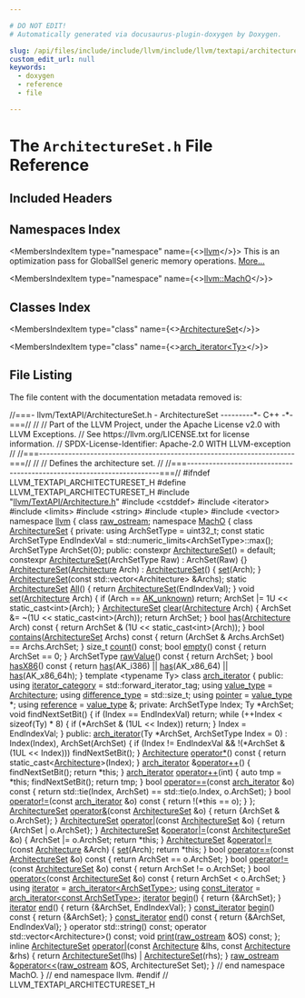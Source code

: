 ```yaml
---

# DO NOT EDIT!
# Automatically generated via docusaurus-plugin-doxygen by Doxygen.

slug: /api/files/include/include/llvm/include/llvm/textapi/architectureset-h
custom_edit_url: null
keywords:
  - doxygen
  - reference
  - file

---
```





# The `ArchitectureSet.h` File Reference

<DoxygenPage pluginConfig={pluginConfig}>



## Included Headers

<IncludesList>
<IncludesListItem
  filePath="llvm/TextAPI/Architecture.h"
  permalink="/docs/api/files/include/include/llvm/include/llvm/textapi/architecture-h"
  isLocal="true" />
<IncludesListItem
  filePath="cstddef"
  permalink=""
  isLocal="false" />
<IncludesListItem
  filePath="iterator"
  permalink=""
  isLocal="false" />
<IncludesListItem
  filePath="limits"
  permalink=""
  isLocal="false" />
<IncludesListItem
  filePath="string"
  permalink=""
  isLocal="false" />
<IncludesListItem
  filePath="tuple"
  permalink=""
  isLocal="false" />
<IncludesListItem
  filePath="vector"
  permalink=""
  isLocal="false" />
</IncludesList>

## Namespaces Index

<MembersIndex>

<MembersIndexItem
  type="namespace"
  name={<><a href="/docs/api/namespaces/llvm">llvm</a></>}>
This is an optimization pass for GlobalISel generic memory operations. <a href="/docs/api/namespaces/llvm/#details">More...</a>
</MembersIndexItem>

<MembersIndexItem
  type="namespace"
  name={<><a href="/docs/api/namespaces/llvm/macho">llvm::MachO</a></>}>
</MembersIndexItem>

</MembersIndex>

## Classes Index

<MembersIndex>

<MembersIndexItem
  type="class"
  name={<><a href="/docs/api/classes/llvm/macho/architectureset">ArchitectureSet</a></>}>
</MembersIndexItem>

<MembersIndexItem
  type="class"
  name={<><a href="/docs/api/classes/llvm/macho/architectureset/arch-iterator">arch_iterator&lt;Ty&gt;</a></>}>
</MembersIndexItem>

</MembersIndex>


## File Listing

The file content with the documentation metadata removed is:

<ProgramListing>

<Link id="l00001" /><CodeLine lineNumber="1"><span class="doxyHighlightComment">//===- llvm/TextAPI/ArchitectureSet.h - ArchitectureSet ---------&#42;- C++ -&#42;-===//</span></CodeLine>
<Link id="l00002" /><CodeLine lineNumber="2"><span class="doxyHighlightComment">//</span></CodeLine>
<Link id="l00003" /><CodeLine lineNumber="3"><span class="doxyHighlightComment">// Part of the LLVM Project, under the Apache License v2.0 with LLVM Exceptions.</span></CodeLine>
<Link id="l00004" /><CodeLine lineNumber="4"><span class="doxyHighlightComment">// See https://llvm.org/LICENSE.txt for license information.</span></CodeLine>
<Link id="l00005" /><CodeLine lineNumber="5"><span class="doxyHighlightComment">// SPDX-License-Identifier: Apache-2.0 WITH LLVM-exception</span></CodeLine>
<Link id="l00006" /><CodeLine lineNumber="6"><span class="doxyHighlightComment">//</span></CodeLine>
<Link id="l00007" /><CodeLine lineNumber="7"><span class="doxyHighlightComment">//===----------------------------------------------------------------------===//</span></CodeLine>
<Link id="l00008" /><CodeLine lineNumber="8"><span class="doxyHighlightComment">//</span></CodeLine>
<Link id="l00009" /><CodeLine lineNumber="9"><span class="doxyHighlightComment">// Defines the architecture set.</span></CodeLine>
<Link id="l00010" /><CodeLine lineNumber="10"><span class="doxyHighlightComment">//</span></CodeLine>
<Link id="l00011" /><CodeLine lineNumber="11"><span class="doxyHighlightComment">//===----------------------------------------------------------------------===//</span></CodeLine>
<Link id="l00012" /><CodeLine lineNumber="12"></CodeLine>
<Link id="l00013" /><CodeLine lineNumber="13"><span class="doxyHighlightPreprocessor">#ifndef LLVM&#95;TEXTAPI&#95;ARCHITECTURESET&#95;H</span></CodeLine>
<Link id="l00014" /><CodeLine lineNumber="14"><span class="doxyHighlightPreprocessor">#define LLVM&#95;TEXTAPI&#95;ARCHITECTURESET&#95;H</span></CodeLine>
<Link id="l00015" /><CodeLine lineNumber="15"></CodeLine>
<Link id="l00016" /><CodeLine lineNumber="16"><span class="doxyHighlightPreprocessor">#include &quot;<a href="/docs/api/files/include/include/llvm/include/llvm/textapi/architecture-h">llvm/TextAPI/Architecture.h</a>&quot;</span></CodeLine>
<Link id="l00017" /><CodeLine lineNumber="17"><span class="doxyHighlightPreprocessor">#include &lt;cstddef&gt;</span></CodeLine>
<Link id="l00018" /><CodeLine lineNumber="18"><span class="doxyHighlightPreprocessor">#include &lt;iterator&gt;</span></CodeLine>
<Link id="l00019" /><CodeLine lineNumber="19"><span class="doxyHighlightPreprocessor">#include &lt;limits&gt;</span></CodeLine>
<Link id="l00020" /><CodeLine lineNumber="20"><span class="doxyHighlightPreprocessor">#include &lt;string&gt;</span></CodeLine>
<Link id="l00021" /><CodeLine lineNumber="21"><span class="doxyHighlightPreprocessor">#include &lt;tuple&gt;</span></CodeLine>
<Link id="l00022" /><CodeLine lineNumber="22"><span class="doxyHighlightPreprocessor">#include &lt;vector&gt;</span></CodeLine>
<Link id="l00023" /><CodeLine lineNumber="23"></CodeLine>
<Link id="l00024" /><CodeLine lineNumber="24"><span class="doxyHighlightKeyword">namespace </span><span class="doxyHighlight"><a href="/docs/api/namespaces/llvm">llvm</a> &#123;</span></CodeLine>
<Link id="l00025" /><CodeLine lineNumber="25"><span class="doxyHighlightKeyword">class </span><span class="doxyHighlight"><a href="/docs/api/classes/llvm/raw-ostream">raw&#95;ostream</a>;</span></CodeLine>
<Link id="l00026" /><CodeLine lineNumber="26"></CodeLine>
<Link id="l00027" /><CodeLine lineNumber="27"><span class="doxyHighlightKeyword">namespace </span><span class="doxyHighlight"><a href="/docs/api/namespaces/llvm/macho">MachO</a> &#123;</span></CodeLine>
<Link id="l00028" /><CodeLine lineNumber="28"></CodeLine>
<Link id="l00029" /><CodeLine lineNumber="29" lineLink="/docs/api/classes/llvm/macho/architectureset"><span class="doxyHighlightKeyword">class </span><span class="doxyHighlight"><a href="/docs/api/classes/llvm/macho/architectureset/#a6bb196e09fe072c4bdc34adfc63b42bd">ArchitectureSet</a> &#123;</span></CodeLine>
<Link id="l00030" /><CodeLine lineNumber="30"><span class="doxyHighlightKeyword">private</span><span class="doxyHighlight">:</span></CodeLine>
<Link id="l00031" /><CodeLine lineNumber="31"><span class="doxyHighlight">  </span><span class="doxyHighlightKeyword">using </span><span class="doxyHighlight">ArchSetType = uint32&#95;t;</span></CodeLine>
<Link id="l00032" /><CodeLine lineNumber="32"></CodeLine>
<Link id="l00033" /><CodeLine lineNumber="33"><span class="doxyHighlight">  </span><span class="doxyHighlightKeyword">const</span><span class="doxyHighlight"> </span><span class="doxyHighlightKeyword">static</span><span class="doxyHighlight"> ArchSetType EndIndexVal =</span></CodeLine>
<Link id="l00034" /><CodeLine lineNumber="34"><span class="doxyHighlight">      std::numeric&#95;limits&lt;ArchSetType&gt;::max();</span></CodeLine>
<Link id="l00035" /><CodeLine lineNumber="35"><span class="doxyHighlight">  ArchSetType ArchSet&#123;0&#125;;</span></CodeLine>
<Link id="l00036" /><CodeLine lineNumber="36"></CodeLine>
<Link id="l00037" /><CodeLine lineNumber="37"><span class="doxyHighlightKeyword">public</span><span class="doxyHighlight">:</span></CodeLine>
<Link id="l00038" /><CodeLine lineNumber="38" lineLink="/docs/api/classes/llvm/macho/architectureset/#a6bb196e09fe072c4bdc34adfc63b42bd"><span class="doxyHighlight">  </span><span class="doxyHighlightKeyword">constexpr</span><span class="doxyHighlight"> <a href="/docs/api/classes/llvm/macho/architectureset/#a6bb196e09fe072c4bdc34adfc63b42bd">ArchitectureSet</a>() = </span><span class="doxyHighlightKeywordFlow">default</span><span class="doxyHighlight">;</span></CodeLine>
<Link id="l00039" /><CodeLine lineNumber="39" lineLink="/docs/api/classes/llvm/macho/architectureset/#a059528c4309f5eca68630455c9609cea"><span class="doxyHighlight">  </span><span class="doxyHighlightKeyword">constexpr</span><span class="doxyHighlight"> <a href="/docs/api/classes/llvm/macho/architectureset/#a059528c4309f5eca68630455c9609cea">ArchitectureSet</a>(ArchSetType Raw) : ArchSet(Raw) &#123;&#125;</span></CodeLine>
<Link id="l00040" /><CodeLine lineNumber="40" lineLink="/docs/api/classes/llvm/macho/architectureset/#abc2a719d9b757db09497fe21e0086121"><span class="doxyHighlight">  <a href="/docs/api/classes/llvm/macho/architectureset/#abc2a719d9b757db09497fe21e0086121">ArchitectureSet</a>(<a href="/docs/api/namespaces/llvm/macho/#a70477e3fc02b7dbfd59604af47d88397">Architecture</a> Arch) : <a href="/docs/api/classes/llvm/macho/architectureset/#a6bb196e09fe072c4bdc34adfc63b42bd">ArchitectureSet</a>() &#123; <a href="/docs/api/classes/llvm/macho/architectureset/#a90c084869398bd78ffcc075d52f0efc5">set</a>(Arch); &#125;</span></CodeLine>
<Link id="l00041" /><CodeLine lineNumber="41"><span class="doxyHighlight">  <a href="/docs/api/classes/llvm/macho/architectureset/#a6bb196e09fe072c4bdc34adfc63b42bd">ArchitectureSet</a>(</span><span class="doxyHighlightKeyword">const</span><span class="doxyHighlight"> std::vector&lt;Architecture&gt; &amp;Archs);</span></CodeLine>
<Link id="l00042" /><CodeLine lineNumber="42"></CodeLine>
<Link id="l00043" /><CodeLine lineNumber="43" lineLink="/docs/api/classes/llvm/macho/architectureset/#a0a93b211f78eb5c97ccc38db119ded83"><span class="doxyHighlight">  </span><span class="doxyHighlightKeyword">static</span><span class="doxyHighlight"> <a href="/docs/api/classes/llvm/macho/architectureset/#a6bb196e09fe072c4bdc34adfc63b42bd">ArchitectureSet</a> <a href="/docs/api/classes/llvm/macho/architectureset/#a0a93b211f78eb5c97ccc38db119ded83">All</a>() &#123; </span><span class="doxyHighlightKeywordFlow">return</span><span class="doxyHighlight"> <a href="/docs/api/classes/llvm/macho/architectureset/#a6bb196e09fe072c4bdc34adfc63b42bd">ArchitectureSet</a>(EndIndexVal); &#125;</span></CodeLine>
<Link id="l00044" /><CodeLine lineNumber="44"></CodeLine>
<Link id="l00045" /><CodeLine lineNumber="45" lineLink="/docs/api/classes/llvm/macho/architectureset/#a90c084869398bd78ffcc075d52f0efc5"><span class="doxyHighlight">  </span><span class="doxyHighlightKeywordType">void</span><span class="doxyHighlight"> <a href="/docs/api/classes/llvm/macho/architectureset/#a90c084869398bd78ffcc075d52f0efc5">set</a>(<a href="/docs/api/namespaces/llvm/macho/#a70477e3fc02b7dbfd59604af47d88397">Architecture</a> Arch) &#123;</span></CodeLine>
<Link id="l00046" /><CodeLine lineNumber="46"><span class="doxyHighlight">    </span><span class="doxyHighlightKeywordFlow">if</span><span class="doxyHighlight"> (Arch == <a href="/docs/api/namespaces/llvm/macho/#a70477e3fc02b7dbfd59604af47d88397a3a18faffa4e9a399fd8bb06731321c83">AK&#95;unknown</a>)</span></CodeLine>
<Link id="l00047" /><CodeLine lineNumber="47"><span class="doxyHighlight">      </span><span class="doxyHighlightKeywordFlow">return</span><span class="doxyHighlight">;</span></CodeLine>
<Link id="l00048" /><CodeLine lineNumber="48"><span class="doxyHighlight">    ArchSet |= 1U &lt;&lt; </span><span class="doxyHighlightKeyword">static&#95;cast&lt;</span><span class="doxyHighlightKeywordType">int</span><span class="doxyHighlightKeyword">&gt;</span><span class="doxyHighlight">(Arch);</span></CodeLine>
<Link id="l00049" /><CodeLine lineNumber="49"><span class="doxyHighlight">  &#125;</span></CodeLine>
<Link id="l00050" /><CodeLine lineNumber="50"></CodeLine>
<Link id="l00051" /><CodeLine lineNumber="51" lineLink="/docs/api/classes/llvm/macho/architectureset/#a61b1ed15dfe8e9873fdaccc198bb816f"><span class="doxyHighlight">  <a href="/docs/api/classes/llvm/macho/architectureset/#a6bb196e09fe072c4bdc34adfc63b42bd">ArchitectureSet</a> <a href="/docs/api/classes/llvm/macho/architectureset/#a61b1ed15dfe8e9873fdaccc198bb816f">clear</a>(<a href="/docs/api/namespaces/llvm/macho/#a70477e3fc02b7dbfd59604af47d88397">Architecture</a> Arch) &#123;</span></CodeLine>
<Link id="l00052" /><CodeLine lineNumber="52"><span class="doxyHighlight">    ArchSet &amp;= ~(1U &lt;&lt; </span><span class="doxyHighlightKeyword">static&#95;cast&lt;</span><span class="doxyHighlightKeywordType">int</span><span class="doxyHighlightKeyword">&gt;</span><span class="doxyHighlight">(Arch));</span></CodeLine>
<Link id="l00053" /><CodeLine lineNumber="53"><span class="doxyHighlight">    </span><span class="doxyHighlightKeywordFlow">return</span><span class="doxyHighlight"> ArchSet;</span></CodeLine>
<Link id="l00054" /><CodeLine lineNumber="54"><span class="doxyHighlight">  &#125;</span></CodeLine>
<Link id="l00055" /><CodeLine lineNumber="55"></CodeLine>
<Link id="l00056" /><CodeLine lineNumber="56" lineLink="/docs/api/classes/llvm/macho/architectureset/#a76b67e4256ae13907721adbb0762ab78"><span class="doxyHighlight">  </span><span class="doxyHighlightKeywordType">bool</span><span class="doxyHighlight"> <a href="/docs/api/classes/llvm/macho/architectureset/#a76b67e4256ae13907721adbb0762ab78">has</a>(<a href="/docs/api/namespaces/llvm/macho/#a70477e3fc02b7dbfd59604af47d88397">Architecture</a> Arch)</span><span class="doxyHighlightKeyword"> const </span><span class="doxyHighlight">&#123;</span></CodeLine>
<Link id="l00057" /><CodeLine lineNumber="57"><span class="doxyHighlight">    </span><span class="doxyHighlightKeywordFlow">return</span><span class="doxyHighlight"> ArchSet &amp; (1U &lt;&lt; </span><span class="doxyHighlightKeyword">static&#95;cast&lt;</span><span class="doxyHighlightKeywordType">int</span><span class="doxyHighlightKeyword">&gt;</span><span class="doxyHighlight">(Arch));</span></CodeLine>
<Link id="l00058" /><CodeLine lineNumber="58"><span class="doxyHighlight">  &#125;</span></CodeLine>
<Link id="l00059" /><CodeLine lineNumber="59"></CodeLine>
<Link id="l00060" /><CodeLine lineNumber="60" lineLink="/docs/api/classes/llvm/macho/architectureset/#a93801a3e0055a049cfd51bbb389ee8d2"><span class="doxyHighlight">  </span><span class="doxyHighlightKeywordType">bool</span><span class="doxyHighlight"> <a href="/docs/api/classes/llvm/macho/architectureset/#a93801a3e0055a049cfd51bbb389ee8d2">contains</a>(<a href="/docs/api/classes/llvm/macho/architectureset/#a6bb196e09fe072c4bdc34adfc63b42bd">ArchitectureSet</a> Archs)</span><span class="doxyHighlightKeyword"> const </span><span class="doxyHighlight">&#123;</span></CodeLine>
<Link id="l00061" /><CodeLine lineNumber="61"><span class="doxyHighlight">    </span><span class="doxyHighlightKeywordFlow">return</span><span class="doxyHighlight"> (ArchSet &amp; Archs.ArchSet) == Archs.ArchSet;</span></CodeLine>
<Link id="l00062" /><CodeLine lineNumber="62"><span class="doxyHighlight">  &#125;</span></CodeLine>
<Link id="l00063" /><CodeLine lineNumber="63"></CodeLine>
<Link id="l00064" /><CodeLine lineNumber="64"><span class="doxyHighlight">  </span><span class="doxyHighlightKeywordType">size&#95;t</span><span class="doxyHighlight"> <a href="/docs/api/classes/llvm/macho/architectureset/#abee887b22c8f99f36a1e5c246b6ff8c8">count</a>() </span><span class="doxyHighlightKeyword">const</span><span class="doxyHighlight">;</span></CodeLine>
<Link id="l00065" /><CodeLine lineNumber="65"></CodeLine>
<Link id="l00066" /><CodeLine lineNumber="66" lineLink="/docs/api/classes/llvm/macho/architectureset/#aee1b8038a612cd0e8aa65b3e9f5999da"><span class="doxyHighlight">  </span><span class="doxyHighlightKeywordType">bool</span><span class="doxyHighlight"> <a href="/docs/api/classes/llvm/macho/architectureset/#aee1b8038a612cd0e8aa65b3e9f5999da">empty</a>()</span><span class="doxyHighlightKeyword"> const </span><span class="doxyHighlight">&#123; </span><span class="doxyHighlightKeywordFlow">return</span><span class="doxyHighlight"> ArchSet == 0; &#125;</span></CodeLine>
<Link id="l00067" /><CodeLine lineNumber="67"></CodeLine>
<Link id="l00068" /><CodeLine lineNumber="68" lineLink="/docs/api/classes/llvm/macho/architectureset/#a3bc11cab0d6501b39f16f632d30a0437"><span class="doxyHighlight">  ArchSetType <a href="/docs/api/classes/llvm/macho/architectureset/#a3bc11cab0d6501b39f16f632d30a0437">rawValue</a>()</span><span class="doxyHighlightKeyword"> const </span><span class="doxyHighlight">&#123; </span><span class="doxyHighlightKeywordFlow">return</span><span class="doxyHighlight"> ArchSet; &#125;</span></CodeLine>
<Link id="l00069" /><CodeLine lineNumber="69"></CodeLine>
<Link id="l00070" /><CodeLine lineNumber="70" lineLink="/docs/api/classes/llvm/macho/architectureset/#ac0dcd9160ac84c61caa4c5b4497f9fe4"><span class="doxyHighlight">  </span><span class="doxyHighlightKeywordType">bool</span><span class="doxyHighlight"> <a href="/docs/api/classes/llvm/macho/architectureset/#ac0dcd9160ac84c61caa4c5b4497f9fe4">hasX86</a>()</span><span class="doxyHighlightKeyword"> const </span><span class="doxyHighlight">&#123;</span></CodeLine>
<Link id="l00071" /><CodeLine lineNumber="71"><span class="doxyHighlight">    </span><span class="doxyHighlightKeywordFlow">return</span><span class="doxyHighlight"> <a href="/docs/api/classes/llvm/macho/architectureset/#a76b67e4256ae13907721adbb0762ab78">has</a>(AK&#95;i386) || <a href="/docs/api/classes/llvm/macho/architectureset/#a76b67e4256ae13907721adbb0762ab78">has</a>(AK&#95;x86&#95;64) || <a href="/docs/api/classes/llvm/macho/architectureset/#a76b67e4256ae13907721adbb0762ab78">has</a>(AK&#95;x86&#95;64h);</span></CodeLine>
<Link id="l00072" /><CodeLine lineNumber="72"><span class="doxyHighlight">  &#125;</span></CodeLine>
<Link id="l00073" /><CodeLine lineNumber="73"></CodeLine>
<Link id="l00074" /><CodeLine lineNumber="74" lineLink="/docs/api/classes/llvm/macho/architectureset/arch-iterator"><span class="doxyHighlight">  </span><span class="doxyHighlightKeyword">template</span><span class="doxyHighlight"> &lt;</span><span class="doxyHighlightKeyword">typename</span><span class="doxyHighlight"> Ty&gt; </span><span class="doxyHighlightKeyword">class </span><span class="doxyHighlight"><a href="/docs/api/classes/llvm/macho/architectureset/arch-iterator/#a0d3f9e2bfd0dd048b5a2d2d37de439d5">arch&#95;iterator</a> &#123;</span></CodeLine>
<Link id="l00075" /><CodeLine lineNumber="75"><span class="doxyHighlight">  </span><span class="doxyHighlightKeyword">public</span><span class="doxyHighlight">:</span></CodeLine>
<Link id="l00076" /><CodeLine lineNumber="76" lineLink="/docs/api/classes/llvm/macho/architectureset/arch-iterator/#a4df9a12ba893bacd389d89c2a91be221"><span class="doxyHighlight">    </span><span class="doxyHighlightKeyword">using </span><span class="doxyHighlight"><a href="/docs/api/classes/llvm/macho/architectureset/arch-iterator/#a4df9a12ba893bacd389d89c2a91be221">iterator&#95;category</a> = std::forward&#95;iterator&#95;tag;</span></CodeLine>
<Link id="l00077" /><CodeLine lineNumber="77" lineLink="/docs/api/classes/llvm/macho/architectureset/arch-iterator/#a0a65f71674e3941aed3cc7f04e330f40"><span class="doxyHighlight">    </span><span class="doxyHighlightKeyword">using </span><span class="doxyHighlight"><a href="/docs/api/classes/llvm/macho/architectureset/arch-iterator/#a0a65f71674e3941aed3cc7f04e330f40">value&#95;type</a> = <a href="/docs/api/namespaces/llvm/macho/#a70477e3fc02b7dbfd59604af47d88397">Architecture</a>;</span></CodeLine>
<Link id="l00078" /><CodeLine lineNumber="78" lineLink="/docs/api/classes/llvm/macho/architectureset/arch-iterator/#a71227ba309513ad652d7cfecbf865adf"><span class="doxyHighlight">    </span><span class="doxyHighlightKeyword">using </span><span class="doxyHighlight"><a href="/docs/api/classes/llvm/macho/architectureset/arch-iterator/#a71227ba309513ad652d7cfecbf865adf">difference&#95;type</a> = std::size&#95;t;</span></CodeLine>
<Link id="l00079" /><CodeLine lineNumber="79" lineLink="/docs/api/classes/llvm/macho/architectureset/arch-iterator/#a6d48701ca536e319664084bcbbc28fc1"><span class="doxyHighlight">    </span><span class="doxyHighlightKeyword">using </span><span class="doxyHighlight"><a href="/docs/api/classes/llvm/macho/architectureset/arch-iterator/#a6d48701ca536e319664084bcbbc28fc1">pointer</a> = <a href="/docs/api/classes/llvm/macho/architectureset/arch-iterator/#a0a65f71674e3941aed3cc7f04e330f40">value&#95;type</a> &#42;;</span></CodeLine>
<Link id="l00080" /><CodeLine lineNumber="80" lineLink="/docs/api/classes/llvm/macho/architectureset/arch-iterator/#ab95c022ce991da2a480ab316aca7d980"><span class="doxyHighlight">    </span><span class="doxyHighlightKeyword">using </span><span class="doxyHighlight"><a href="/docs/api/classes/llvm/macho/architectureset/arch-iterator/#ab95c022ce991da2a480ab316aca7d980">reference</a> = <a href="/docs/api/classes/llvm/macho/architectureset/arch-iterator/#a0a65f71674e3941aed3cc7f04e330f40">value&#95;type</a> &amp;;</span></CodeLine>
<Link id="l00081" /><CodeLine lineNumber="81"></CodeLine>
<Link id="l00082" /><CodeLine lineNumber="82"><span class="doxyHighlight">  </span><span class="doxyHighlightKeyword">private</span><span class="doxyHighlight">:</span></CodeLine>
<Link id="l00083" /><CodeLine lineNumber="83"><span class="doxyHighlight">    ArchSetType Index;</span></CodeLine>
<Link id="l00084" /><CodeLine lineNumber="84"><span class="doxyHighlight">    Ty &#42;ArchSet;</span></CodeLine>
<Link id="l00085" /><CodeLine lineNumber="85"></CodeLine>
<Link id="l00086" /><CodeLine lineNumber="86"><span class="doxyHighlight">    </span><span class="doxyHighlightKeywordType">void</span><span class="doxyHighlight"> findNextSetBit() &#123;</span></CodeLine>
<Link id="l00087" /><CodeLine lineNumber="87"><span class="doxyHighlight">      </span><span class="doxyHighlightKeywordFlow">if</span><span class="doxyHighlight"> (Index == EndIndexVal)</span></CodeLine>
<Link id="l00088" /><CodeLine lineNumber="88"><span class="doxyHighlight">        </span><span class="doxyHighlightKeywordFlow">return</span><span class="doxyHighlight">;</span></CodeLine>
<Link id="l00089" /><CodeLine lineNumber="89"><span class="doxyHighlight">      </span><span class="doxyHighlightKeywordFlow">while</span><span class="doxyHighlight"> (++Index &lt; </span><span class="doxyHighlightKeyword">sizeof</span><span class="doxyHighlight">(Ty) &#42; 8) &#123;</span></CodeLine>
<Link id="l00090" /><CodeLine lineNumber="90"><span class="doxyHighlight">        </span><span class="doxyHighlightKeywordFlow">if</span><span class="doxyHighlight"> (&#42;ArchSet &amp; (1UL &lt;&lt; Index))</span></CodeLine>
<Link id="l00091" /><CodeLine lineNumber="91"><span class="doxyHighlight">          </span><span class="doxyHighlightKeywordFlow">return</span><span class="doxyHighlight">;</span></CodeLine>
<Link id="l00092" /><CodeLine lineNumber="92"><span class="doxyHighlight">      &#125;</span></CodeLine>
<Link id="l00093" /><CodeLine lineNumber="93"></CodeLine>
<Link id="l00094" /><CodeLine lineNumber="94"><span class="doxyHighlight">      Index = EndIndexVal;</span></CodeLine>
<Link id="l00095" /><CodeLine lineNumber="95"><span class="doxyHighlight">    &#125;</span></CodeLine>
<Link id="l00096" /><CodeLine lineNumber="96"></CodeLine>
<Link id="l00097" /><CodeLine lineNumber="97"><span class="doxyHighlight">  </span><span class="doxyHighlightKeyword">public</span><span class="doxyHighlight">:</span></CodeLine>
<Link id="l00098" /><CodeLine lineNumber="98" lineLink="/docs/api/classes/llvm/macho/architectureset/arch-iterator/#a0d3f9e2bfd0dd048b5a2d2d37de439d5"><span class="doxyHighlight">    <a href="/docs/api/classes/llvm/macho/architectureset/arch-iterator/#a0d3f9e2bfd0dd048b5a2d2d37de439d5">arch&#95;iterator</a>(Ty &#42;ArchSet, ArchSetType Index = 0)</span></CodeLine>
<Link id="l00099" /><CodeLine lineNumber="99"><span class="doxyHighlight">        : Index(Index), ArchSet(ArchSet) &#123;</span></CodeLine>
<Link id="l00100" /><CodeLine lineNumber="100"><span class="doxyHighlight">      </span><span class="doxyHighlightKeywordFlow">if</span><span class="doxyHighlight"> (Index != EndIndexVal &amp;&amp; !(&#42;ArchSet &amp; (1UL &lt;&lt; Index)))</span></CodeLine>
<Link id="l00101" /><CodeLine lineNumber="101"><span class="doxyHighlight">        findNextSetBit();</span></CodeLine>
<Link id="l00102" /><CodeLine lineNumber="102"><span class="doxyHighlight">    &#125;</span></CodeLine>
<Link id="l00103" /><CodeLine lineNumber="103"></CodeLine>
<Link id="l00104" /><CodeLine lineNumber="104" lineLink="/docs/api/classes/llvm/macho/architectureset/arch-iterator/#aa933ef053f133cf1accf616d95de4d3c"><span class="doxyHighlight">    <a href="/docs/api/namespaces/llvm/macho/#a70477e3fc02b7dbfd59604af47d88397">Architecture</a> <a href="/docs/api/classes/llvm/macho/architectureset/arch-iterator/#aa933ef053f133cf1accf616d95de4d3c">operator&#42;</a>()</span><span class="doxyHighlightKeyword"> const </span><span class="doxyHighlight">&#123; </span><span class="doxyHighlightKeywordFlow">return</span><span class="doxyHighlight"> </span><span class="doxyHighlightKeyword">static&#95;cast&lt;</span><span class="doxyHighlight"><a href="/docs/api/namespaces/llvm/macho/#a70477e3fc02b7dbfd59604af47d88397">Architecture</a></span><span class="doxyHighlightKeyword">&gt;</span><span class="doxyHighlight">(Index); &#125;</span></CodeLine>
<Link id="l00105" /><CodeLine lineNumber="105"></CodeLine>
<Link id="l00106" /><CodeLine lineNumber="106" lineLink="/docs/api/classes/llvm/macho/architectureset/arch-iterator/#a578ef68982daece07774bd7660604393"><span class="doxyHighlight">    <a href="/docs/api/classes/llvm/macho/architectureset/arch-iterator/#a0d3f9e2bfd0dd048b5a2d2d37de439d5">arch&#95;iterator</a> &amp;<a href="/docs/api/classes/llvm/macho/architectureset/arch-iterator/#a578ef68982daece07774bd7660604393">operator++</a>() &#123;</span></CodeLine>
<Link id="l00107" /><CodeLine lineNumber="107"><span class="doxyHighlight">      findNextSetBit();</span></CodeLine>
<Link id="l00108" /><CodeLine lineNumber="108"><span class="doxyHighlight">      </span><span class="doxyHighlightKeywordFlow">return</span><span class="doxyHighlight"> &#42;</span><span class="doxyHighlightKeyword">this</span><span class="doxyHighlight">;</span></CodeLine>
<Link id="l00109" /><CodeLine lineNumber="109"><span class="doxyHighlight">    &#125;</span></CodeLine>
<Link id="l00110" /><CodeLine lineNumber="110"></CodeLine>
<Link id="l00111" /><CodeLine lineNumber="111" lineLink="/docs/api/classes/llvm/macho/architectureset/arch-iterator/#ace97b5c5a8d8347f855573738324d4f7"><span class="doxyHighlight">    <a href="/docs/api/classes/llvm/macho/architectureset/arch-iterator/#a0d3f9e2bfd0dd048b5a2d2d37de439d5">arch&#95;iterator</a> <a href="/docs/api/classes/llvm/macho/architectureset/arch-iterator/#ace97b5c5a8d8347f855573738324d4f7">operator++</a>(</span><span class="doxyHighlightKeywordType">int</span><span class="doxyHighlight">) &#123;</span></CodeLine>
<Link id="l00112" /><CodeLine lineNumber="112"><span class="doxyHighlight">      </span><span class="doxyHighlightKeyword">auto</span><span class="doxyHighlight"> tmp = &#42;</span><span class="doxyHighlightKeyword">this</span><span class="doxyHighlight">;</span></CodeLine>
<Link id="l00113" /><CodeLine lineNumber="113"><span class="doxyHighlight">      findNextSetBit();</span></CodeLine>
<Link id="l00114" /><CodeLine lineNumber="114"><span class="doxyHighlight">      </span><span class="doxyHighlightKeywordFlow">return</span><span class="doxyHighlight"> tmp;</span></CodeLine>
<Link id="l00115" /><CodeLine lineNumber="115"><span class="doxyHighlight">    &#125;</span></CodeLine>
<Link id="l00116" /><CodeLine lineNumber="116"></CodeLine>
<Link id="l00117" /><CodeLine lineNumber="117" lineLink="/docs/api/classes/llvm/macho/architectureset/arch-iterator/#a6e40b558ef843b1ef3bae4b189484346"><span class="doxyHighlight">    </span><span class="doxyHighlightKeywordType">bool</span><span class="doxyHighlight"> <a href="/docs/api/classes/llvm/macho/architectureset/arch-iterator/#a6e40b558ef843b1ef3bae4b189484346">operator==</a>(</span><span class="doxyHighlightKeyword">const</span><span class="doxyHighlight"> <a href="/docs/api/classes/llvm/macho/architectureset/arch-iterator/#a0d3f9e2bfd0dd048b5a2d2d37de439d5">arch&#95;iterator</a> &amp;o)</span><span class="doxyHighlightKeyword"> const </span><span class="doxyHighlight">&#123;</span></CodeLine>
<Link id="l00118" /><CodeLine lineNumber="118"><span class="doxyHighlight">      </span><span class="doxyHighlightKeywordFlow">return</span><span class="doxyHighlight"> std::tie(Index, ArchSet) == std::tie(o.Index, o.ArchSet);</span></CodeLine>
<Link id="l00119" /><CodeLine lineNumber="119"><span class="doxyHighlight">    &#125;</span></CodeLine>
<Link id="l00120" /><CodeLine lineNumber="120"></CodeLine>
<Link id="l00121" /><CodeLine lineNumber="121" lineLink="/docs/api/classes/llvm/macho/architectureset/arch-iterator/#a2671062478a74095fa0aa762d4c88a3c"><span class="doxyHighlight">    </span><span class="doxyHighlightKeywordType">bool</span><span class="doxyHighlight"> <a href="/docs/api/classes/llvm/macho/architectureset/arch-iterator/#a2671062478a74095fa0aa762d4c88a3c">operator!=</a>(</span><span class="doxyHighlightKeyword">const</span><span class="doxyHighlight"> <a href="/docs/api/classes/llvm/macho/architectureset/arch-iterator/#a0d3f9e2bfd0dd048b5a2d2d37de439d5">arch&#95;iterator</a> &amp;o)</span><span class="doxyHighlightKeyword"> const </span><span class="doxyHighlight">&#123; </span><span class="doxyHighlightKeywordFlow">return</span><span class="doxyHighlight"> !(&#42;</span><span class="doxyHighlightKeyword">this</span><span class="doxyHighlight"> == o); &#125;</span></CodeLine>
<Link id="l00122" /><CodeLine lineNumber="122"><span class="doxyHighlight">  &#125;;</span></CodeLine>
<Link id="l00123" /><CodeLine lineNumber="123"></CodeLine>
<Link id="l00124" /><CodeLine lineNumber="124" lineLink="/docs/api/classes/llvm/macho/architectureset/#aa74394642228bcc6085fa694a25090cc"><span class="doxyHighlight">  <a href="/docs/api/classes/llvm/macho/architectureset/#a6bb196e09fe072c4bdc34adfc63b42bd">ArchitectureSet</a> <a href="/docs/api/classes/llvm/macho/architectureset/#aa74394642228bcc6085fa694a25090cc">operator&amp;</a>(</span><span class="doxyHighlightKeyword">const</span><span class="doxyHighlight"> <a href="/docs/api/classes/llvm/macho/architectureset/#a6bb196e09fe072c4bdc34adfc63b42bd">ArchitectureSet</a> &amp;o) &#123;</span></CodeLine>
<Link id="l00125" /><CodeLine lineNumber="125"><span class="doxyHighlight">    </span><span class="doxyHighlightKeywordFlow">return</span><span class="doxyHighlight"> &#123;ArchSet &amp; o.ArchSet&#125;;</span></CodeLine>
<Link id="l00126" /><CodeLine lineNumber="126"><span class="doxyHighlight">  &#125;</span></CodeLine>
<Link id="l00127" /><CodeLine lineNumber="127"></CodeLine>
<Link id="l00128" /><CodeLine lineNumber="128" lineLink="/docs/api/classes/llvm/macho/architectureset/#adf9fb0ab2f929b888eb8453d77137bc0"><span class="doxyHighlight">  <a href="/docs/api/classes/llvm/macho/architectureset/#a6bb196e09fe072c4bdc34adfc63b42bd">ArchitectureSet</a> <a href="/docs/api/classes/llvm/macho/architectureset/#adf9fb0ab2f929b888eb8453d77137bc0">operator|</a>(</span><span class="doxyHighlightKeyword">const</span><span class="doxyHighlight"> <a href="/docs/api/classes/llvm/macho/architectureset/#a6bb196e09fe072c4bdc34adfc63b42bd">ArchitectureSet</a> &amp;o) &#123;</span></CodeLine>
<Link id="l00129" /><CodeLine lineNumber="129"><span class="doxyHighlight">    </span><span class="doxyHighlightKeywordFlow">return</span><span class="doxyHighlight"> &#123;ArchSet | o.ArchSet&#125;;</span></CodeLine>
<Link id="l00130" /><CodeLine lineNumber="130"><span class="doxyHighlight">  &#125;</span></CodeLine>
<Link id="l00131" /><CodeLine lineNumber="131"></CodeLine>
<Link id="l00132" /><CodeLine lineNumber="132" lineLink="/docs/api/classes/llvm/macho/architectureset/#ace82dba6c30cf706d5a14f065f4fbd2f"><span class="doxyHighlight">  <a href="/docs/api/classes/llvm/macho/architectureset/#a6bb196e09fe072c4bdc34adfc63b42bd">ArchitectureSet</a> &amp;<a href="/docs/api/classes/llvm/macho/architectureset/#ace82dba6c30cf706d5a14f065f4fbd2f">operator|=</a>(</span><span class="doxyHighlightKeyword">const</span><span class="doxyHighlight"> <a href="/docs/api/classes/llvm/macho/architectureset/#a6bb196e09fe072c4bdc34adfc63b42bd">ArchitectureSet</a> &amp;o) &#123;</span></CodeLine>
<Link id="l00133" /><CodeLine lineNumber="133"><span class="doxyHighlight">    ArchSet |= o.ArchSet;</span></CodeLine>
<Link id="l00134" /><CodeLine lineNumber="134"><span class="doxyHighlight">    </span><span class="doxyHighlightKeywordFlow">return</span><span class="doxyHighlight"> &#42;</span><span class="doxyHighlightKeyword">this</span><span class="doxyHighlight">;</span></CodeLine>
<Link id="l00135" /><CodeLine lineNumber="135"><span class="doxyHighlight">  &#125;</span></CodeLine>
<Link id="l00136" /><CodeLine lineNumber="136"></CodeLine>
<Link id="l00137" /><CodeLine lineNumber="137" lineLink="/docs/api/classes/llvm/macho/architectureset/#aa96c325cfbc8c3a99511fd3984137085"><span class="doxyHighlight">  <a href="/docs/api/classes/llvm/macho/architectureset/#a6bb196e09fe072c4bdc34adfc63b42bd">ArchitectureSet</a> &amp;<a href="/docs/api/classes/llvm/macho/architectureset/#aa96c325cfbc8c3a99511fd3984137085">operator|=</a>(</span><span class="doxyHighlightKeyword">const</span><span class="doxyHighlight"> <a href="/docs/api/namespaces/llvm/macho/#a70477e3fc02b7dbfd59604af47d88397">Architecture</a> &amp;Arch) &#123;</span></CodeLine>
<Link id="l00138" /><CodeLine lineNumber="138"><span class="doxyHighlight">    <a href="/docs/api/classes/llvm/macho/architectureset/#a90c084869398bd78ffcc075d52f0efc5">set</a>(Arch);</span></CodeLine>
<Link id="l00139" /><CodeLine lineNumber="139"><span class="doxyHighlight">    </span><span class="doxyHighlightKeywordFlow">return</span><span class="doxyHighlight"> &#42;</span><span class="doxyHighlightKeyword">this</span><span class="doxyHighlight">;</span></CodeLine>
<Link id="l00140" /><CodeLine lineNumber="140"><span class="doxyHighlight">  &#125;</span></CodeLine>
<Link id="l00141" /><CodeLine lineNumber="141"></CodeLine>
<Link id="l00142" /><CodeLine lineNumber="142" lineLink="/docs/api/classes/llvm/macho/architectureset/#a7205bd1cde4ad9b85a9d40ccea7ba92a"><span class="doxyHighlight">  </span><span class="doxyHighlightKeywordType">bool</span><span class="doxyHighlight"> <a href="/docs/api/classes/llvm/macho/architectureset/#a7205bd1cde4ad9b85a9d40ccea7ba92a">operator==</a>(</span><span class="doxyHighlightKeyword">const</span><span class="doxyHighlight"> <a href="/docs/api/classes/llvm/macho/architectureset/#a6bb196e09fe072c4bdc34adfc63b42bd">ArchitectureSet</a> &amp;o)</span><span class="doxyHighlightKeyword"> const </span><span class="doxyHighlight">&#123;</span></CodeLine>
<Link id="l00143" /><CodeLine lineNumber="143"><span class="doxyHighlight">    </span><span class="doxyHighlightKeywordFlow">return</span><span class="doxyHighlight"> ArchSet == o.ArchSet;</span></CodeLine>
<Link id="l00144" /><CodeLine lineNumber="144"><span class="doxyHighlight">  &#125;</span></CodeLine>
<Link id="l00145" /><CodeLine lineNumber="145"></CodeLine>
<Link id="l00146" /><CodeLine lineNumber="146" lineLink="/docs/api/classes/llvm/macho/architectureset/#a9515bea0ef5f9c6f1bee5e44318006ca"><span class="doxyHighlight">  </span><span class="doxyHighlightKeywordType">bool</span><span class="doxyHighlight"> <a href="/docs/api/classes/llvm/macho/architectureset/#a9515bea0ef5f9c6f1bee5e44318006ca">operator!=</a>(</span><span class="doxyHighlightKeyword">const</span><span class="doxyHighlight"> <a href="/docs/api/classes/llvm/macho/architectureset/#a6bb196e09fe072c4bdc34adfc63b42bd">ArchitectureSet</a> &amp;o)</span><span class="doxyHighlightKeyword"> const </span><span class="doxyHighlight">&#123;</span></CodeLine>
<Link id="l00147" /><CodeLine lineNumber="147"><span class="doxyHighlight">    </span><span class="doxyHighlightKeywordFlow">return</span><span class="doxyHighlight"> ArchSet != o.ArchSet;</span></CodeLine>
<Link id="l00148" /><CodeLine lineNumber="148"><span class="doxyHighlight">  &#125;</span></CodeLine>
<Link id="l00149" /><CodeLine lineNumber="149"></CodeLine>
<Link id="l00150" /><CodeLine lineNumber="150" lineLink="/docs/api/classes/llvm/macho/architectureset/#ae3f7136edbbd48123675df97f1ccfe4a"><span class="doxyHighlight">  </span><span class="doxyHighlightKeywordType">bool</span><span class="doxyHighlight"> <a href="/docs/api/classes/llvm/macho/architectureset/#ae3f7136edbbd48123675df97f1ccfe4a">operator&lt;</a>(</span><span class="doxyHighlightKeyword">const</span><span class="doxyHighlight"> <a href="/docs/api/classes/llvm/macho/architectureset/#a6bb196e09fe072c4bdc34adfc63b42bd">ArchitectureSet</a> &amp;o)</span><span class="doxyHighlightKeyword"> const </span><span class="doxyHighlight">&#123; </span><span class="doxyHighlightKeywordFlow">return</span><span class="doxyHighlight"> ArchSet &lt; o.ArchSet; &#125;</span></CodeLine>
<Link id="l00151" /><CodeLine lineNumber="151"></CodeLine>
<Link id="l00152" /><CodeLine lineNumber="152" lineLink="/docs/api/classes/llvm/macho/architectureset/#a33ab805f5438911ed1715ce48770c3b9"><span class="doxyHighlight">  </span><span class="doxyHighlightKeyword">using </span><span class="doxyHighlight"><a href="/docs/api/classes/llvm/macho/architectureset/#a33ab805f5438911ed1715ce48770c3b9">iterator</a> = <a href="/docs/api/classes/llvm/macho/architectureset/arch-iterator">arch&#95;iterator&lt;ArchSetType&gt;</a>;</span></CodeLine>
<Link id="l00153" /><CodeLine lineNumber="153" lineLink="/docs/api/classes/llvm/macho/architectureset/#ad96f22583acebae0223b931e853f45b4"><span class="doxyHighlight">  </span><span class="doxyHighlightKeyword">using </span><span class="doxyHighlight"><a href="/docs/api/classes/llvm/macho/architectureset/#ad96f22583acebae0223b931e853f45b4">const&#95;iterator</a> = <a href="/docs/api/classes/llvm/macho/architectureset/arch-iterator">arch&#95;iterator&lt;const ArchSetType&gt;</a>;</span></CodeLine>
<Link id="l00154" /><CodeLine lineNumber="154"></CodeLine>
<Link id="l00155" /><CodeLine lineNumber="155" lineLink="/docs/api/classes/llvm/macho/architectureset/#ac41eea11388e27ec261668471f8729ba"><span class="doxyHighlight">  <a href="/docs/api/classes/llvm/macho/architectureset/#a33ab805f5438911ed1715ce48770c3b9">iterator</a> <a href="/docs/api/classes/llvm/macho/architectureset/#ac41eea11388e27ec261668471f8729ba">begin</a>() &#123; </span><span class="doxyHighlightKeywordFlow">return</span><span class="doxyHighlight"> &#123;&amp;ArchSet&#125;; &#125;</span></CodeLine>
<Link id="l00156" /><CodeLine lineNumber="156" lineLink="/docs/api/classes/llvm/macho/architectureset/#aa2fc2e8c2a67bf071850f215c34ef32d"><span class="doxyHighlight">  <a href="/docs/api/classes/llvm/macho/architectureset/#a33ab805f5438911ed1715ce48770c3b9">iterator</a> <a href="/docs/api/classes/llvm/macho/architectureset/#aa2fc2e8c2a67bf071850f215c34ef32d">end</a>() &#123; </span><span class="doxyHighlightKeywordFlow">return</span><span class="doxyHighlight"> &#123;&amp;ArchSet, EndIndexVal&#125;; &#125;</span></CodeLine>
<Link id="l00157" /><CodeLine lineNumber="157"></CodeLine>
<Link id="l00158" /><CodeLine lineNumber="158" lineLink="/docs/api/classes/llvm/macho/architectureset/#a913daba393e21bf5c41fa779116adc3e"><span class="doxyHighlight">  <a href="/docs/api/classes/llvm/macho/architectureset/#ad96f22583acebae0223b931e853f45b4">const&#95;iterator</a> <a href="/docs/api/classes/llvm/macho/architectureset/#a913daba393e21bf5c41fa779116adc3e">begin</a>()</span><span class="doxyHighlightKeyword"> const </span><span class="doxyHighlight">&#123; </span><span class="doxyHighlightKeywordFlow">return</span><span class="doxyHighlight"> &#123;&amp;ArchSet&#125;; &#125;</span></CodeLine>
<Link id="l00159" /><CodeLine lineNumber="159" lineLink="/docs/api/classes/llvm/macho/architectureset/#a56df561875043288046ecddba8ff760c"><span class="doxyHighlight">  <a href="/docs/api/classes/llvm/macho/architectureset/#ad96f22583acebae0223b931e853f45b4">const&#95;iterator</a> <a href="/docs/api/classes/llvm/macho/architectureset/#a56df561875043288046ecddba8ff760c">end</a>()</span><span class="doxyHighlightKeyword"> const </span><span class="doxyHighlight">&#123; </span><span class="doxyHighlightKeywordFlow">return</span><span class="doxyHighlight"> &#123;&amp;ArchSet, EndIndexVal&#125;; &#125;</span></CodeLine>
<Link id="l00160" /><CodeLine lineNumber="160"></CodeLine>
<Link id="l00161" /><CodeLine lineNumber="161"><span class="doxyHighlight">  </span><span class="doxyHighlightKeyword">operator</span><span class="doxyHighlight"> std::string() </span><span class="doxyHighlightKeyword">const</span><span class="doxyHighlight">;</span></CodeLine>
<Link id="l00162" /><CodeLine lineNumber="162"><span class="doxyHighlight">  </span><span class="doxyHighlightKeyword">operator</span><span class="doxyHighlight"> std::vector&lt;Architecture&gt;() </span><span class="doxyHighlightKeyword">const</span><span class="doxyHighlight">;</span></CodeLine>
<Link id="l00163" /><CodeLine lineNumber="163"><span class="doxyHighlight">  </span><span class="doxyHighlightKeywordType">void</span><span class="doxyHighlight"> <a href="/docs/api/classes/llvm/macho/architectureset/#ae4ed73aeb19e39514c17dc1b28bad982">print</a>(<a href="/docs/api/classes/llvm/raw-ostream">raw&#95;ostream</a> &amp;OS) </span><span class="doxyHighlightKeyword">const</span><span class="doxyHighlight">;</span></CodeLine>
<Link id="l00164" /><CodeLine lineNumber="164"><span class="doxyHighlight">&#125;;</span></CodeLine>
<Link id="l00165" /><CodeLine lineNumber="165"></CodeLine>
<Link id="l00166" /><CodeLine lineNumber="166" lineLink="/docs/api/namespaces/llvm/macho/#a51d44963efeacd5ffc7a0eaea1178942"><span class="doxyHighlightKeyword">inline</span><span class="doxyHighlight"> <a href="/docs/api/classes/llvm/macho/architectureset">ArchitectureSet</a> <a href="/docs/api/namespaces/llvm/macho/#a51d44963efeacd5ffc7a0eaea1178942">operator|</a>(</span><span class="doxyHighlightKeyword">const</span><span class="doxyHighlight"> <a href="/docs/api/namespaces/llvm/macho/#a70477e3fc02b7dbfd59604af47d88397">Architecture</a> &amp;lhs,</span></CodeLine>
<Link id="l00167" /><CodeLine lineNumber="167"><span class="doxyHighlight">                                 </span><span class="doxyHighlightKeyword">const</span><span class="doxyHighlight"> <a href="/docs/api/namespaces/llvm/macho/#a70477e3fc02b7dbfd59604af47d88397">Architecture</a> &amp;rhs) &#123;</span></CodeLine>
<Link id="l00168" /><CodeLine lineNumber="168"><span class="doxyHighlight">  </span><span class="doxyHighlightKeywordFlow">return</span><span class="doxyHighlight"> <a href="/docs/api/classes/llvm/macho/architectureset">ArchitectureSet</a>(lhs) | <a href="/docs/api/classes/llvm/macho/architectureset">ArchitectureSet</a>(rhs);</span></CodeLine>
<Link id="l00169" /><CodeLine lineNumber="169"><span class="doxyHighlight">&#125;</span></CodeLine>
<Link id="l00170" /><CodeLine lineNumber="170"></CodeLine>
<Link id="l00171" /><CodeLine lineNumber="171"><span class="doxyHighlight"><a href="/docs/api/classes/llvm/raw-ostream">raw&#95;ostream</a> &amp;<a href="/docs/api/namespaces/llvm/macho/#ac1a67dc2ed4b20506236a3f656c1b506">operator&lt;&lt;</a>(<a href="/docs/api/classes/llvm/raw-ostream">raw&#95;ostream</a> &amp;OS, ArchitectureSet Set);</span></CodeLine>
<Link id="l00172" /><CodeLine lineNumber="172"></CodeLine>
<Link id="l00173" /><CodeLine lineNumber="173"><span class="doxyHighlight">&#125; </span><span class="doxyHighlightComment">// end namespace MachO.</span></CodeLine>
<Link id="l00174" /><CodeLine lineNumber="174"><span class="doxyHighlight">&#125; </span><span class="doxyHighlightComment">// end namespace llvm.</span></CodeLine>
<Link id="l00175" /><CodeLine lineNumber="175"></CodeLine>
<Link id="l00176" /><CodeLine lineNumber="176"><span class="doxyHighlightPreprocessor">#endif </span><span class="doxyHighlightComment">// LLVM&#95;TEXTAPI&#95;ARCHITECTURESET&#95;H</span></CodeLine>

</ProgramListing>


</DoxygenPage>
